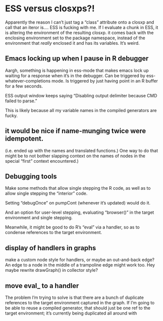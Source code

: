 
# ESS versus closxps?!

Apparently the reason I can't just tag a "class" attribute onto a closxp and call that an iteror is.... ESS is fucking with me. If I evaluate a chunk in ESS, it is altering the environment of the resulting closxp. it comes back with the enclosing environment set to the package namespace, instead of the environment that _really_ enclosed it and has its variables. It's weird.


## Emacs locking up when I pause in R debugger

Aargh, something is happening in ess-mode that makes emacs lock up waiting for a response when it's in the debugger. Can be triggered by ess-whatever-completions mode. Is triggered by just having point in an R buffer for a few seconds.

ESS output window keeps saying "Disabling output delimiter because CMD failed to parse."

This is likely because all my variable names in the compiled generators are fucky.

## it would be nice if name-munging twice were idempotent.

(i.e. ended up with the names and translated functions.) One way to do
that might be to not bother slapping context on the names of nodes in
the special "first" context encountered.)

## Debugging tools

Make some methods that allow single stepping the R code, as well as to allow single stepping the "interior" code.

Setting "debugOnce" on pumpCont (whenever it's updated) would do it.

And an option for user-level stepping, evaluating "browser()" in the
target environment and single stepping.

Meanwhile, it might be good to do R's "eval" via a handler, so as to condense references to the target environment.

## display of handlers in graphs

make a custom node style for handlers, or maybe an out-and-back edge?
An edge to a node in the middle of a trampoline edge might work too.
Hey maybe rewrite drawGraph() in collector style?

## move eval_ to a handler

The problem I'm trying to solve is that there are a bunch of duplicate references to the target environment captured in the graph. If I'm going to be able to reuse a compiled generator, that should just be one ref to the target environment; it's currently being duplicated all around with



